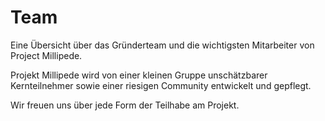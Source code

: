 
# Team

<p className='description'>
  Eine Übersicht über das Gründerteam und die wichtigsten Mitarbeiter von
  Project Millipede.
</p>

Projekt Millipede wird von einer kleinen Gruppe unschätzbarer Kernteilnehmer
sowie einer riesigen Community entwickelt und gepflegt.

<WrappedByExample />

Wir freuen uns über jede Form der Teilhabe am Projekt.

